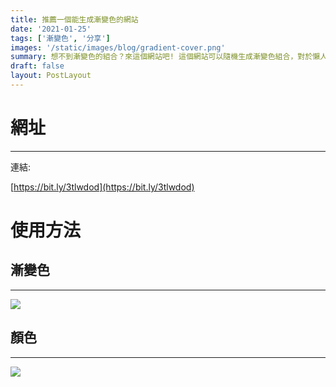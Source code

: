 ```yaml
---
title: 推薦一個能生成漸變色的網站
date: '2021-01-25'
tags: ['漸變色', '分享']
images: '/static/images/blog/gradient-cover.png'
summary: 想不到漸變色的組合？來這個網站吧! 這個網站可以隨機生成漸變色組合，對於懶人來說十分方便
draft: false
layout: PostLayout
---
```


# 網址

---

連結:

[https://bit.ly/3tlwdod](https://bit.ly/3tlwdod)

# 使用方法

## 漸變色

---

![](/static/images/blog/gradient-2.png)

## 顏色

---

![](/static/images/blog/gradient-3.png)
